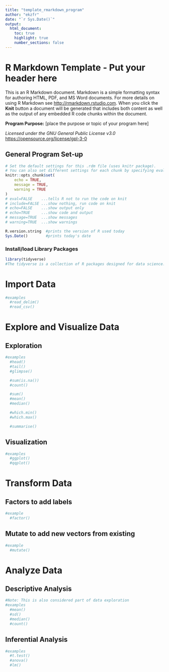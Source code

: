 ---
title: "template_rmarkdown_program"
author: "ekzfr"
date: "`r Sys.Date()`"
output:
  html_document: 
    toc: true
    highlight: true
    number_sections: false
---

# R Markdown Template - Put your header here

This is an R Markdown document. Markdown is a simple formatting syntax for authoring HTML, PDF, and MS Word documents. For more details on using R Markdown see <http://rmarkdown.rstudio.com>.
When you click the **Knit** button a document will be generated that includes both content as well as the output of any embedded R code chunks within the document.

**Program Purpose:** [place the purpose or topic of your program here]

*Licensed under the GNU General Public License v3.0* <https://opensource.org/license/gpl-3-0>

## General Program Set-up

```{r set default settings, echo=TRUE}
# Set the default settings for this .rdm file (uses knitr package). 
# You can also set different settings for each chunk by specifying eval, include, and echo settings in the {r} curly brackets.
knitr::opts_chunk$set(
	echo = TRUE,
	message = TRUE,
	warning = TRUE
)
# eval=FALSE    ...tells R not to run the code on knit
# include=FALSE ...show nothing, run code on knit
# echo=FALSE    ...show output only
# echo=TRUE     ...show code and output
# message=TRUE  ...show messages 
# warning=TRUE  ...show warnings 
```

```{r version and sysdate}
R.version.string  #prints the version of R used today
Sys.Date()        #prints today's date
```

### Install/load Library Packages

```{r library}
library(tidyverse) 
#The tidyverse is a collection of R packages designed for data science. All packages share an underlying design philosophy, grammar, and data structures.
```

# Import Data

```{r import}
#examples
  #read_delim()
  #read_csv()
```

# Explore and Visualize Data

## Exploration

```{r explore data}
#examples
  #head()
  #tail()
  #glimpse()

  #sum(is.na())
  #count()

  #sum()
  #mean()
  #median()

  #which.min()
  #which.max()

  #summarise()
```

## Visualization

```{r visualize data}
#examples 
  #ggplot()
  #qqplot()
```

# Transform Data

## Factors to add labels

```{r create factors}
#example
  #factor()
```

## Mutate to add new vectors from existing

```{r create new vectors}
#example
  #mutate()
```

# Analyze Data

## Descriptive Analysis

```{r descriptive analysis}
#Note: This is also considered part of data exploration
#examples
  #mean()
  #sd()
  #median()
  #count()
```

## Inferential Analysis 

```{r inferential analysis}
#examples
  #t.test()
  #anova()
  #lm()
```
